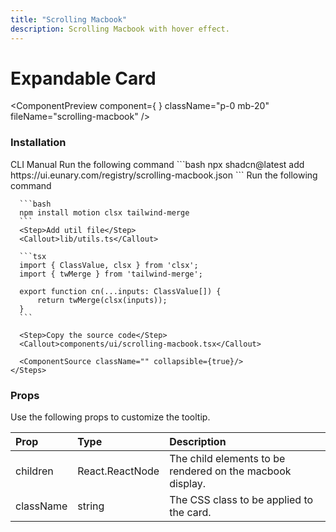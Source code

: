 ```yaml
---
title: "Scrolling Macbook"
description: Scrolling Macbook with hover effect.
---
```


# Expandable Card

<ComponentPreview component={<ScrollingMacbookDemo /> } className="p-0 mb-20" fileName="scrolling-macbook" />

### Installation

<Tabs defaultValue="manual">
  <TabsList>
    <TabsTrigger value="cli">CLI</TabsTrigger>
    <TabsTrigger value="manual">Manual</TabsTrigger>
  </TabsList>

  <TabsContent value="cli">
    <Steps>
      <Step>Run the following command</Step>
      ```bash
      npx shadcn@latest add https://ui.eunary.com/registry/scrolling-macbook.json
      ```
    </Steps>
  </TabsContent>

  <TabsContent value="manual">
    <Steps>
      <Step>Run the following command</Step>

      ```bash
      npm install motion clsx tailwind-merge
      ```
      <Step>Add util file</Step>
      <Callout>lib/utils.ts</Callout>

      ```tsx
      import { ClassValue, clsx } from 'clsx';
      import { twMerge } from 'tailwind-merge';

      export function cn(...inputs: ClassValue[]) {
          return twMerge(clsx(inputs));
      }
      ```

      <Step>Copy the source code</Step>
      <Callout>components/ui/scrolling-macbook.tsx</Callout>
     
      <ComponentSource className="" collapsible={true}/>
    </Steps>
  </TabsContent>
</Tabs>



### Props

Use the following props to customize the tooltip.

| Prop                | Type                     | Description                                        |
| :------------------ | :----------------------- | :------------------------------------------------- |
| <Callout>children</Callout>          | <Callout>React.ReactNode</Callout>          | The child elements to be rendered on the macbook display.|
| <Callout>className</Callout>         | <Callout>string</Callout>                   | The CSS class to be applied to the card.           |


<ExploreComponents recentlyAddedComponent="recent-component" nextComponent="theme-toggler"/>